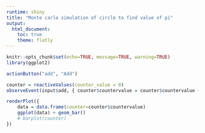 ---
runtime: shiny
title: "Monte carlo simulation of circle to find value of pi"
output: 
  html_document:
    toc: true
    theme: flatly
---

```{r}
knitr::opts_chunk$set(echo=TRUE, message=TRUE, warning=TRUE)
library(ggplot2)
```


```{r}
actionButton("add", "Add")
```

```{r}
counter = reactiveValues(counter_value = 0) 
observeEvent(input$add, { counter$countervalue = counter$countervalue + 1})
```

```{r}
renderPlot({
    data = data.frame(counter=counter$countervalue)
    ggplot(data) + geom_bar()
    # barplot(counter)
})
```